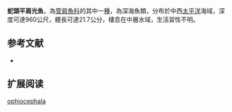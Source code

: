 {{Speciesbox
| name = 蛇頭平肩光魚
| image = 
| image_width = 250px
| status = NE
| status_system = IUCN3.1
| genus = Holtbyrnia
| species = ophiocephala
| authority = Sazonov & Golovan, 1976
| synonyms = 
}}

'''蛇頭平肩光魚'''，為[[管肩魚科|管肩魚科]]的其中一[[種|種]]，為深海魚類，分布於中西[[太平洋|太平洋]]海域，深度可達960公尺，體長可達21.7公分，棲息在中層水域，生活習性不明。

==参考文献==
*{{FishBase_species|genus=Holtbyrnia |species=ophiocephala|year=2015|month=9}}

== 扩展阅读 ==
{{refbegin}}
{{wikispecies-inline|Holtbyrnia ophiocephala|蛇頭平肩光魚}}
{{refend}}
{{Taxonbar|from=Q1961842}}

[[Category:平肩光魚屬|ophiocephala]]